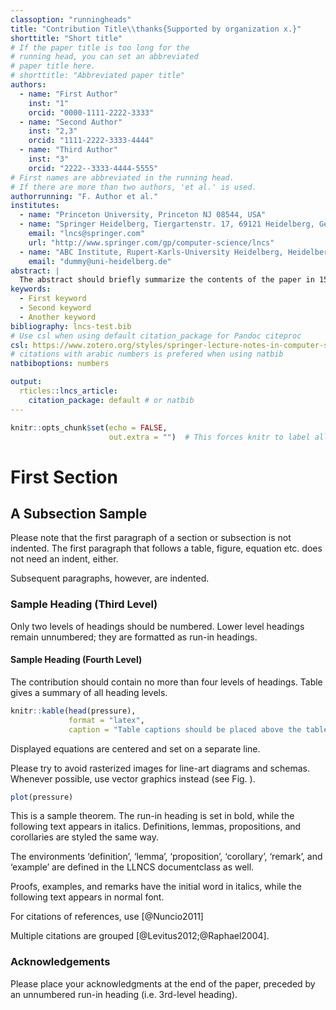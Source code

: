 ---
classoption: "runningheads"
title: "Contribution Title\\thanks{Supported by organization x.}"
shorttitle: "Short title"
# If the paper title is too long for the 
# running head, you can set an abbreviated 
# paper title here.
# shorttitle: "Abbreviated paper title"
authors: 
  - name: "First Author"
    inst: "1"
    orcid: "0000-1111-2222-3333"
  - name: "Second Author"
    inst: "2,3"
    orcid: "1111-2222-3333-4444"
  - name: "Third Author"
    inst: "3"
    orcid: "2222--3333-4444-5555"
# First names are abbreviated in the running head.
# If there are more than two authors, 'et al.' is used.
authorrunning: "F. Author et al." 
institutes: 
  - name: "Princeton University, Princeton NJ 08544, USA"
  - name: "Springer Heidelberg, Tiergartenstr. 17, 69121 Heidelberg, Germany"
    email: "lncs@springer.com"
    url: "http://www.springer.com/gp/computer-science/lncs"
  - name: "ABC Institute, Rupert-Karls-University Heidelberg, Heidelberg, Germany"
    email: "dummy@uni-heidelberg.de"
abstract: | 
  The abstract should briefly summarize the contents of the paper in 150--250 words.
keywords: 
  - First keyword
  - Second keyword
  - Another keyword
bibliography: lncs-test.bib
# Use csl when using default citation_package for Pandoc citeproc
csl: https://www.zotero.org/styles/springer-lecture-notes-in-computer-science
# citations with arabic numbers is prefered when using natbib
natbiboptions: numbers

output: 
  rticles::lncs_article:
    citation_package: default # or natbib
---

```{r setup, include=FALSE}
knitr::opts_chunk$set(echo = FALSE,
                      out.extra = "")  # This forces knitr to label all figures.
```

# First Section

## A Subsection Sample

Please note that the first paragraph of a section or subsection is not indented. 
The first paragraph that follows a table, figure, equation etc. does not need an indent, either.

Subsequent paragraphs, however, are indented.

### Sample Heading (Third Level)

Only two levels of headings should be numbered. 
Lower level headings remain unnumbered; they are formatted as run-in headings.

#### Sample Heading (Fourth Level)

The contribution should contain no more than four levels of headings. 
Table\ \ref{tab:table} gives a summary of all heading levels.

```{r table}
knitr::kable(head(pressure), 
             format = "latex",
             caption = "Table captions should be placed above the tables.")
```

\noindent Displayed equations are centered and set on a separate line.

\begin{equation}
x + y = z
\end{equation}

Please try to avoid rasterized images for line-art diagrams and schemas. 
Whenever possible, use vector graphics instead (see Fig.\ \ref{fig:fig1}).

```{r fig1, fig.cap = "A figure caption is always placed below the illustration. Please note that short captions are centered, while long ones are justified by the macro package automatically."}
plot(pressure)
```

::: {.theorem latex=true}
This is a sample theorem. The run-in heading is set in bold, while the following text appears in italics. Definitions, lemmas, propositions, and corollaries are styled the same way.
:::

The environments 'definition', 'lemma', 'proposition', 'corollary', 'remark', and 'example' are defined in the LLNCS documentclass as well.

::: {.proof latex=true}
Proofs, examples, and remarks have the initial word in italics, while the following text appears in normal font.
:::

For citations of references, use [@Nuncio2011]

Multiple citations are grouped [@Levitus2012;@Raphael2004].

### Acknowledgements
Please place your acknowledgments at the end of the paper, preceded by an unnumbered run-in heading (i.e. 3rd-level heading).
